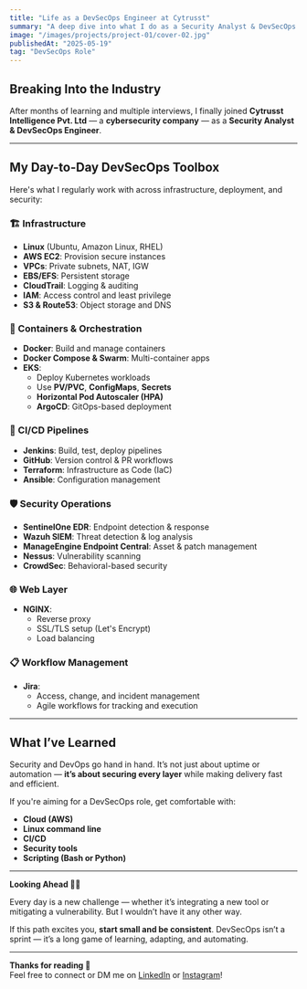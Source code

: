 ```yaml
---
title: "Life as a DevSecOps Engineer at Cytrusst"
summary: "A deep dive into what I do as a Security Analyst & DevSecOps Engineer, including the tools and services I use daily."
image: "/images/projects/project-01/cover-02.jpg"
publishedAt: "2025-05-19"
tag: "DevSecOps Role"
---
```


## Breaking Into the Industry

After months of learning and multiple interviews, I finally joined **Cytrusst Intelligence Pvt. Ltd** — a **cybersecurity company** — as a **Security Analyst & DevSecOps Engineer**.

---

## My Day-to-Day DevSecOps Toolbox

Here's what I regularly work with across infrastructure, deployment, and security:

### 🏗️ Infrastructure

- **Linux** (Ubuntu, Amazon Linux, RHEL)
- **AWS EC2**: Provision secure instances
- **VPCs**: Private subnets, NAT, IGW
- **EBS/EFS**: Persistent storage
- **CloudTrail**: Logging & auditing
- **IAM**: Access control and least privilege
- **S3 & Route53**: Object storage and DNS

### 🐳 Containers & Orchestration

- **Docker**: Build and manage containers
- **Docker Compose & Swarm**: Multi-container apps
- **EKS**:
  - Deploy Kubernetes workloads
  - Use **PV/PVC**, **ConfigMaps**, **Secrets**
  - **Horizontal Pod Autoscaler (HPA)**
  - **ArgoCD**: GitOps-based deployment

### 🔁 CI/CD Pipelines

- **Jenkins**: Build, test, deploy pipelines
- **GitHub**: Version control & PR workflows
- **Terraform**: Infrastructure as Code (IaC)
- **Ansible**: Configuration management

### 🛡️ Security Operations

- **SentinelOne EDR**: Endpoint detection & response
- **Wazuh SIEM**: Threat detection & log analysis
- **ManageEngine Endpoint Central**: Asset & patch management
- **Nessus**: Vulnerability scanning
- **CrowdSec**: Behavioral-based security

### 🌐 Web Layer

- **NGINX**:
  - Reverse proxy
  - SSL/TLS setup (Let's Encrypt)
  - Load balancing

### 📋 Workflow Management

- **Jira**:
  - Access, change, and incident management
  - Agile workflows for tracking and execution

---

## What I’ve Learned

Security and DevOps go hand in hand. It’s not just about uptime or automation — **it’s about securing every layer** while making delivery fast and efficient.

If you're aiming for a DevSecOps role, get comfortable with:

- **Cloud (AWS)**
- **Linux command line**
- **CI/CD**
- **Security tools**
- **Scripting (Bash or Python)**

---

**Looking Ahead 👨‍💻**

Every day is a new challenge — whether it’s integrating a new tool or mitigating a vulnerability. But I wouldn’t have it any other way.

If this path excites you, **start small and be consistent**. DevSecOps isn’t a sprint — it’s a long game of learning, adapting, and automating.

---

**Thanks for reading 🚀**  
Feel free to connect or DM me on [LinkedIn](https://www.linkedin.com) or [Instagram](https://www.instagram.com)!
